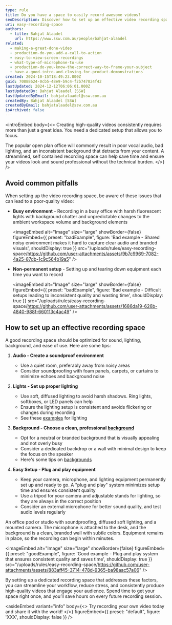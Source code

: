 ```yaml
---
type: rule
title: Do you have a space to easily record awesome videos?
seoDescription: Discover how to set up an effective video recording space that ensures high-quality output, saves time, and avoids common pitfalls like noise, poor lighting, and cluttered backgrounds.
uri: easy-recording-space
authors:
  - title: Bahjat Alaadel
    url: https://www.ssw.com.au/people/bahjat-alaadel
related:
  - making-a-great-done-video
  - production-do-you-add-a-call-to-action
  - easy-to-view-screen-recordings
  - what-type-of-microphone-to-use
  - production-do-you-know-the-correct-way-to-frame-your-subject
  - have-a-good-intro-and-closing-for-product-demonstrations
created: 2024-10-15T18:49:23.000Z
guid: 70888624-0cb5-48e9-b9c4-f2b747024f42
lastUpdated: 2024-12-12T06:06:01.000Z
lastUpdatedBy: Bahjat Alaadel [SSW]
lastUpdatedByEmail: bahjatalaadel@ssw.com.au
createdBy: Bahjat Alaadel [SSW]
createdByEmail: bahjatalaadel@ssw.com.au
isArchived: false
---
```

<introEmbed
  body={<>
Creating high-quality videos consistently requires more than just a great idea. You need a dedicated setup that allows you to focus.

The popular open plan office will commonly result in poor vocal audio, bad lighting, and an inconsistent background that detracts from your content. A streamlined, self contained recording space can help save time and ensure your videos look and sound professional without the technical burden.
  </>}
/>
## Avoid common pitfalls

When setting up the video recording space, be aware of these issues that can lead to a poor-quality video:

* **Busy environment** - Recording in a busy office with harsh fluorescent lights with background chatter and unpredictable changes to the ambient workspace volume and background elements

  <imageEmbed
  alt="Image"
  size="large"
  showBorder={false}
  figureEmbed={{
    preset: "badExample",
    figure: 'Bad example - Shared noisy environment makes it hard to capture clear audio and branded visuals',
    shouldDisplay: true
  }}
  src="/uploads/rules/easy-recording-space/https://github.com/user-attachments/assets/9b7c9969-7082-4a25-87db-1c9c564b19a5"
/>

* **Non-permanent setup** - Setting up and tearing down equipment each time you want to record

  <imageEmbed
  alt="Image"
  size="large"
  showBorder={false}
  figureEmbed={{
    preset: "badExample",
    figure: 'Bad example - Difficult setups leading to inconsistent quality and wasting time',
    shouldDisplay: true
  }}
  src="/uploads/rules/easy-recording-space/https://github.com/user-attachments/assets/1686da19-626b-4840-988f-660113c4ac49"
/>

## How to set up an effective recording space

A good recording space should be optimized for sound, lighting, background, and ease of use. Here are some tips:

1. **Audio - Create a soundproof environment**
   * Use a quiet room, preferably away from noisy areas
   * Consider soundproofing with foam panels, carpets, or curtains to minimize echoes and background noise

2. **Lights - Set up proper lighting**
   * Use soft, diffused lighting to avoid harsh shadows. Ring lights, softboxes, or LED panels can help
   * Ensure the lighting setup is consistent and avoids flickering or changes during recording
   * See these [examples](/have-good-lighting-on-your-home-office) for lighting

3. **Background - Choose a clean, professional [background](/unique-office-backgrounds)**
   * Opt for a neutral or branded background that is visually appealing and not overly busy
   * Consider a dedicated backdrop or a wall with minimal design to keep the focus on the speaker
   * Here's some tips on [backgrounds](/video-background)

4. **Easy Setup - Plug and play equipment**
   * Keep your camera, microphone, and lighting equipment permanently set up and ready to go. A "plug and play" system minimizes setup time and ensures consistent quality
   * Use a tripod for your camera and adjustable stands for lighting, so they are always in the correct position
   * Consider an external microphone for better sound quality, and test audio levels regularly

An office pod or studio with soundproofing, diffused soft lighting, and a mounted camera. The microphone is attached to the desk, and the background is a clean, branded wall with subtle colors. Equipment remains in place, so the recording can begin within minutes.

<imageEmbed
  alt="Image"
  size="large"
  showBorder={false}
  figureEmbed={{
    preset: "goodExample",
    figure: 'Good example - Plug and play system that ensures consistent quality and saves time',
    shouldDisplay: true
  }}
  src="/uploads/rules/easy-recording-space/https://github.com/user-attachments/assets/883aff45-3714-478d-9365-ba98aac57a06"
/>

By setting up a dedicated recording space that addresses these factors, you can streamline your workflow, reduce stress, and consistently produce high-quality videos that engage your audience. Spend time to get your space right once, and you’ll save hours on every future recording session.

<asideEmbed
  variant="info"
  body={<>
    Try recording your own video today and share it with the world!
  </>}
  figureEmbed={{
    preset: "default",
    figure: 'XXX',
    shouldDisplay: false
  }}
/>
